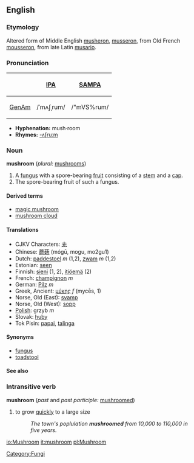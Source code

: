 ==English==
===Etymology===
Altered form of Middle English [[musheron]], [[musseron]], from Old French [[mousseron]], from late Latin [[musario]].

===Pronunciation===
{| border=1 cellpadding=5
! !! [[w:International Phonetic Alphabet|IPA]] !! [[w:SAMPA|SAMPA]]
|-
! [[GenAm]]
| /ˈmʌʃˌrum/ || /"mVS%rum/
|}

*'''Hyphenation:''' mush·room
*'''Rhymes:''' [[Rhymes:English:-ʌʃruːm|-ʌʃruːm]]

===Noun===
'''mushroom''' (''plural:'' [[mushrooms]])

# A [[fungus]] with a spore-bearing [[fruit]] consisting of a [[stem]] and a [[cap]].
# The spore-bearing fruit of such a fungus.

====Derived terms====
*[[magic mushroom]]
*[[mushroom cloud]]

====Translations====
*CJKV Characters: [[圥]]
*Chinese: [[蘑菇]] (mógū, mogu, mo2gu1)
*Dutch: [[paddestoel]] ''m'' (1,2), [[zwam]] ''m'' (1,2)
*Estonian: [[seen]]
*Finnish: [[sieni]] (1, 2), [[itiöemä]] (2)
*French: [[champignon]] ''m''
*German: [[Pilz]] ''m''
*Greek, Ancient: [[μύκης]] ''f'' (mycēs, 1)
*Norse, Old (East): [[svamp]]
*Norse, Old (West): [[sopp]]
*[[Polish]]: grzyb ''m''
*Slovak: [[huby]]
*Tok Pisin: [[papai]], [[talinga]]

====Synonyms====
*[[fungus]]
*[[toadstool]]

====See also====
{{Wikipedia}}

===Intransitive verb===
'''mushroom''' (''past'' and ''past participle:'' [[mushroom]]ed)
# to grow [[quickly]] to a large size
#:''The town's poplulation '''mushroomed''' from 10,000 to 110,000 in five years.''

[[Category:Fungi]]
[[io:Mushroom]]
[[it:mushroom]]
[[pl:Mushroom]]